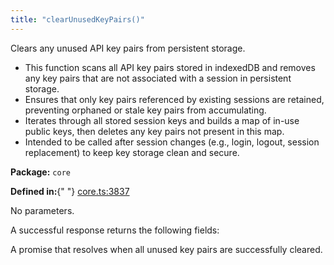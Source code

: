 ```yaml
---
title: "clearUnusedKeyPairs()"
---
```



<H3Bordered text="Overview" />

Clears any unused API key pairs from persistent storage.

<ul>
  <li>
    This function scans all API key pairs stored in indexedDB and removes any
    key pairs that are not associated with a session in persistent storage.
  </li>
  <li>
    Ensures that only key pairs referenced by existing sessions are retained,
    preventing orphaned or stale key pairs from accumulating.
  </li>
  <li>
    Iterates through all stored session keys and builds a map of in-use public
    keys, then deletes any key pairs not present in this map.
  </li>
  <li>
    Intended to be called after session changes (e.g., login, logout, session
    replacement) to keep key storage clean and secure.
  </li>
</ul>

<p>
  <strong>Package:</strong> <code>core</code>
</p>

<p>
  <strong>Defined in:</strong>{" "}
  <a href="https://github.com/tkhq/sdk/blob/main/packages/core/src/__clients__/core.ts#L3837">
    core.ts:3837
  </a>
</p>

<H3Bordered text="Parameters" />

<p>No parameters.</p>

<H3Bordered text="Response" />A successful response returns the following
fields:

<ResponseField name="returns" type="void" required={true}>
  A promise that resolves when all unused key pairs are successfully cleared.
</ResponseField>
